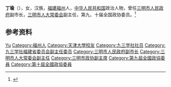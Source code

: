 '''丁瑜'''（{{bd|1946年|7月|}}），女，汉族，[[福建|福建]][[福州|福州]]人，[[中华人民共和国|中华人民共和国]]政治人物，曾任[[三明市人民政府|三明市人民政府]]副市长，[[三明市人大常委会|三明市人大常委会]]副主任，第九、十届全国政协委员。<ref>{{Cite book|title=中华人民共和国职官志|author=何虎生, 李耀东, 向常福主编|publisher=中国社会出版社|year=2003|isbn=9787800883934|location=北京|pages=}}</ref>

== 参考资料 ==
{{reflist}}

{{Authority control}}
{{DEFAULTSORT:Ding丁}}
[[Category:丁姓|Yu]]
[[Category:福州人|Category:福州人]]
[[Category:天津大學校友|Category:天津大學校友]]
[[Category:九三学社社员|Category:九三学社社员]]
[[Category:九三学社福建省委员会副主任委员|Category:九三学社福建省委员会副主任委员]]
[[Category:三明市人民政府副市长|Category:三明市人民政府副市长]]
[[Category:三明市人大常委会副主任|Category:三明市人大常委会副主任]]
[[Category:三明市政协副主席|Category:三明市政协副主席]]
[[Category:第九屆全國政協委員|Category:第九屆全國政協委員]]
[[Category:第十屆全國政協委員|Category:第十屆全國政協委員]]

{{中国人物小作品}}